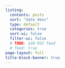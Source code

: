 ```yaml
---
listing:
  contents: posts
  sort: "date desc"
  type: default
  categories: true
  sort-ui: false
  filter-ui: false
  # TODO: add RSS feed
  # feed: true
page-layout: full
title-block-banner: true
---
```




